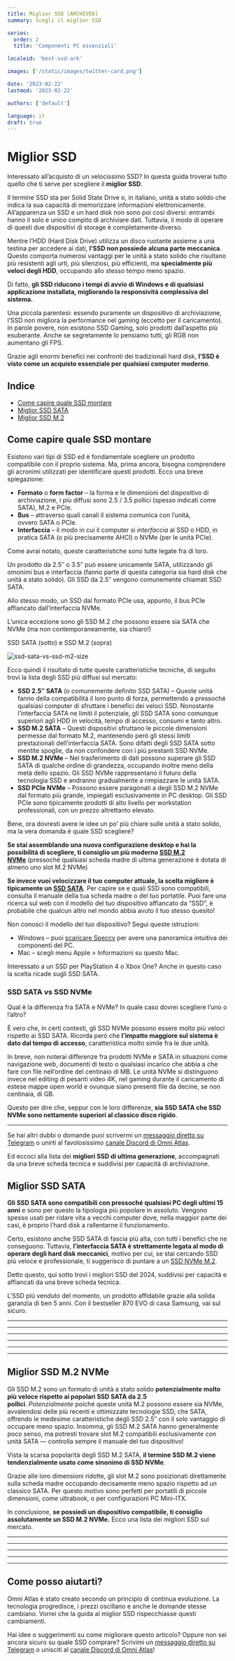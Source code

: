```yaml
---
title: Miglior SSD [ARCHIVED]
summary: Scegli il miglior SSD

series:
  order: 2
  title: 'Componenti PC essenziali'

localeid: 'best-ssd-ark'

images: ['/static/images/twitter-card.png']

date: '2023-02-22'
lastmod: '2023-02-22'

authors: ['default']

language: it
draft: true
---
```


# Miglior SSD

Interessato all’acquisto di un velocissimo SSD? In questa guida troverai tutto quello che ti serve per scegliere il **miglior SSD**.

Il termine SSD sta per Solid State Drive o, in italiano, unità a stato solido che indica la sua capacità di memorizzare informazioni elettronicamente. All’apparenza un SSD e un hard disk non sono poi così diversi: entrambi hanno il solo e unico compito di archiviare dati. Tuttavia, il modo di operare di questi due dispositivi di storage è completamente diverso.

Mentre l’HDD (Hard Disk Drive) utilizza un disco ruotante assieme a una testina per accedere ai dati, **l’SSD non possiede alcuna parte meccanica**. Questo comporta numerosi vantaggi per le unità a stato solido che risultano più resistenti agli urti, più silenziosi, più efficienti, ma **specialmente più veloci degli HDD**, occupando allo stesso tempo meno spazio.

Di fatto, **gli SSD riducono i tempi di avvio di Windows e di qualsiasi applicazione installata, migliorando la responsività complessiva del sistema.**

Una piccola parentesi: essendo puramente un dispositivo di archiviazione, l’SSD non migliora la performance nel gaming (eccetto per il caricamento). In parole povere, non esistono SSD Gaming, solo prodotti dall’aspetto più esuberante. Anche se segretamente lo pensiamo tutti, gli RGB non aumentano gli FPS.

Grazie agli enormi benefici nei confronti dei tradizionali hard disk, **l’SSD è visto come un acquisto essenziale per qualsiasi computer moderno**.

## Indice

- [Come capire quale SSD montare](#come-capire-quale-ssd-montare)
- [Miglior SSD SATA](#miglior-ssd-sata)
- [Miglior SSD M.2](#miglior-ssd-m.2)

## Come capire quale SSD montare

Esistono vari tipi di SSD ed è fondamentale scegliere un prodotto compatibile con il proprio sistema. Ma, prima ancora, bisogna comprendere gli acronimi utilizzati per identificare questi prodotti. Ecco una breve spiegazione:

- **Formato** o **form factor** – la forma e le dimensioni del dispositivo di archiviazione, i più diffusi sono 2.5 / 3.5 pollici (spesso indicati come SATA), M.2 e PCIe.
- **Bus** – attraverso quali canali il sistema comunica con l’unità, ovvero SATA o PCIe.
- **Interfaccia** – il modo in cui il computer si *interfaccia* al SSD o HDD, in pratica SATA (o più precisamente AHCI) o NVMe (per le unità PCIe).

Come avrai notato, queste caratteristiche sono tutte legate fra di loro.

Un prodotto da 2.5″ o 3.5″ può essere unicamente SATA, utilizzando gli omonimi bus e interfaccia (fanno parte di questa categoria sia hard disk che unità a stato solido). Gli SSD da 2.5″ vengono comunemente chiamati SSD SATA.

Allo stesso modo, un SSD dal formato PCIe usa, appunto, il bus PCIe affiancato dall’interfaccia NVMe.

L’unica eccezione sono gli SSD M.2 che possono essere sia SATA che NVMe (ma non contemporaneamente, sia chiaro!)

SSD SATA (sotto) e SSD M.2 (sopra)

![ssd-sata-vs-ssd-m2-size](/static/images/ssd/ssd-sata-vs-ssd-m2-size.jpg)

Ecco quindi il risultato di tutte queste caratteristiche tecniche, di seguito trovi la lista degli SSD più diffusi sul mercato:

- **SSD 2.5″ SATA** (o comunemente definito SSD SATA) – Queste unità fanno della compatibilità il loro punto di forza, permettendo a pressoché qualsiasi computer di sfruttare i benefici dei veloci SSD. Nonostante l’interfaccia SATA ne limiti il potenziale, gli SSD SATA sono comunque superiori agli HDD in velocità, tempo di accesso, consumi e tanto altro.
- **SSD M.2 SATA** – Questi dispositivi sfruttano le piccole dimensioni permesse dal formato M.2, mantenendo però gli stessi limiti prestazionali dell’interfaccia SATA. Sono difatti degli SSD SATA sotto mentite spoglie, da non confondere con i più prestanti SSD NVMe.
- **SSD M.2 NVMe** – Nel trasferimento di dati possono superare gli SSD SATA di qualche ordine di grandezza, occupando inoltre meno della metà dello spazio. Gli SSD NVMe rappresentano il futuro della tecnologia SSD e andranno gradualmente a rimpiazzare le unità SATA.
- **SSD PCIe NVMe** – Possono essere paragonati a degli SSD M.2 NVMe dal formato più grande, impiegati esclusivamente in PC desktop. Gli SSD PCIe sono tipicamente prodotti di alto livello per workstation professionali, con un prezzo altrettanto elevato.

Bene, ora dovresti avere le idee un po’ più chiare sulle unità a stato solido, ma la vera domanda è quale SSD scegliere?

**Se stai assemblando una nuova configurazione desktop e hai la possibilità di scegliere, ti consiglio un più moderno [SSD M.2 NVMe](https://www.omni-atlas.com/it-it/blog/miglior-ssd/#miglior-ssd-m.2)** (pressoché qualsiasi scheda madre di ultima generazione è dotata di almeno uno slot M.2 NVMe)

**Se invece vuoi velocizzare il tuo computer attuale, la scelta migliore è tipicamente un [SSD SATA](https://www.omni-atlas.com/it-it/blog/miglior-ssd/#miglior-ssd-sata)**. Per capire se e quali SSD sono compatibili, consulta il manuale della tua scheda madre o del tuo portatile. Puoi fare una ricerca sul web con il modello del tuo dispositivo affiancato da “SSD”, è probabile che qualcun altro nel mondo abbia avuto il tuo stesso quesito!

Non conosci il modello del tuo dispositivo? Segui queste istruzioni:

- Windows – puoi [scaricare Speccy](https://www.ccleaner.com/speccy) per avere una panoramica intuitiva dei componenti del PC.
- Mac – scegli menu Apple > Informazioni su questo Mac.

Interessato a un SSD per PlayStation 4 o Xbox One? Anche in questo caso la scelta ricade sugli SSD SATA.

### SSD SATA vs SSD NVMe

Qual è la differenza fra SATA e NVMe? In quale caso dovrei scegliere l’uno o l’altro?

È vero che, in certi contesti, gli SSD NVMe possono essere molto più veloci rispetto ai SSD SATA. Ricorda però che **l’impatto maggiore sul sistema è dato dal tempo di accesso**, caratteristica molto simile fra le due unità.

In breve, non noterai differenze fra prodotti NVMe e SATA in situazioni come navigazione web, documenti di testo o qualsiasi incarico che abbia a che fare con file nell’ordine del centinaio di MB. Le unità NVMe si distinguono invece nel editing di pesanti video 4K, nel gaming durante il caricamento di estese mappe open world e ovunque siano presenti file da decine, se non centinaia, di GB.

Questo per dire che, seppur con le loro differenze, **sia SSD SATA che SSD NVMe sono nettamente superiori al classico disco rigido**.

---

Se hai altri dubbi o domande puoi scrivermi un [messaggio diretto su Telegram](https://t.me/RayRemnant) o unirti al favolosissimo [canale Discord di Omni Atlas](https://discord.gg/uM5wTYg).

Ed eccoci alla lista dei **migliori SSD di ultima generazione**, accompagnati da una breve scheda tecnica e suddivisi per capacità di archiviazione.

## Miglior SSD SATA

**Gli SSD SATA sono compatibili con pressoché qualsiasi PC degli ultimi 15 anni** e sono per questo la tipologia più popolare in assoluto.
Vengono spesso usati per ridare vita a vecchi computer dove, nella maggior parte dei casi, è proprio l’hard disk a rallentarne il funzionamento.

Certo, esistono anche SSD SATA di fascia più alta, con tutti i benefici che ne conseguono. Tuttavia, **l’interfaccia SATA è strettamente legata al modo di operare degli hard disk meccanici**, motivo per cui, se stai cercando SSD più veloce e professionale, ti suggerisco di puntare a un [SSD NVMe M.2](#miglior-ssd-m.2-nvme).

Detto questo, qui sotto trovi i migliori SSD del 2024, suddivisi per capacità e affiancati da una breve scheda tecnica.

<Product1 name="Samsung 870 EVO 500 GB" amazonUrl="https://www.amazon.it/dp/B08PC43D78?tag=omni-atlas-21">
  L'SSD piú venduto del momento, un prodotto affidabile grazie alla solida garanzia di ben 5 anni. Con il bestseller 870 EVO di casa Samsung, vai sul sicuro.
</Product1>

---

<Product1 name="Kingston A400 240 GB" amazonUrl="https://www.amazon.it/dp/B01N5IB20Q?tag=omni-atlas-21" />

---

<Product1 name="SanDisk SSD Plus 480 GB" amazonUrl="https://www.amazon.it/dp/B01F9G46Q8?tag=omni-atlas-21" />

---

<Product1 name="Samsung 860 EVO 1 TB" amazonUrl="https://www.amazon.it/dp/B078WQT6S6?tag=omni-atlas-21" />

---

<Product1 name="Crucial BX500 2 TB" amazonUrl="https://www.amazon.it/dp/B07YD58MX9?tag=omni-atlas-21" />

---

<Product1 name="Samsung 860 EVO 4 TB" amazonUrl="https://www.amazon.it/dp/B078WRVNTW?tag=omni-atlas-21" />

---

## Miglior SSD M.2 NVMe

Gli SSD M.2 sono un formato di unità a stato solido **potenzialmente molto più veloce rispetto ai popolari SSD SATA da 2.5 pollici**. *Potenzialmente* poiché queste unità M.2 possono essere sia NVMe, avvalendosi delle più recenti e ottimizzate tecnologie SSD, che SATA, offrendo le medesime caratteristiche degli SSD 2.5″ con il solo vantaggio di occupare meno spazio. Insomma, gli SSD M.2 SATA hanno generalmente poco senso, ma potresti trovare slot M.2 compatibili esclusivamente con unità SATA — controlla sempre il manuale del tuo dispositivo!

Vista la scarsa popolarità degli SSD M.2 SATA, **il termine SSD M.2 viene tendenzialmente usato come sinonimo di SSD NVMe**.

Grazie alle loro dimensioni ridotte, gli slot M.2 sono posizionati direttamente sulla scheda madre occupando decisamente meno spazio rispetto ad un classico SATA. Per questo motivo sono perfetti per portatili di piccole dimensioni, come ultrabook, o per configurazioni PC Mini-ITX.

In conclusione, **se possiedi un dispositivo compatibile, ti consiglio assolutamente un SSD M.2 NVMe.** Ecco una lista dei migliori SSD sul mercato.

<Product1 name="Western Digital Blue SN550 250 GB" amazonUrl="https://www.amazon.it/dp/B07YFF8879?tag=omni-atlas-21" />

---

<Product1 name="Sabrent Rocket 512 GB" amazonUrl="https://www.amazon.it/dp/B01N5IB20Q?tag=omni-atlas-21" />

---

<Product1 name="Western Digital Blue SN550 1 TB" amazonUrl="https://www.amazon.it/dp/B07YFFX5MD?tag=omni-atlas-21" />

---

<Product1 name="Corsair Force MP510 1920 GB" amazonUrl="https://www.amazon.it/dp/B07HR5PN9Q?tag=omni-atlas-21" />

---

<Product1 name="Sabrent Rocket 4 TB" amazonUrl="https://www.amazon.it/dp/B07LGF54XR?tag=omni-atlas-21" />

---

## Come posso aiutarti?

Omni Atlas è stato creato secondo un principio di continua evoluzione. La tecnologia progredisce, i prezzi oscillano e anche le domande stesse cambiano. Vorrei che la guida al miglior SSD rispecchiasse questi cambiamenti.

Hai idee o suggerimenti su come migliorare questo articolo? Oppure non sei ancora sicuro su quale SSD comprare? Scrivimi un [messaggio diretto su Telegram](https://t.me/RayRemnant) o unisciti al [canale Discord di Omni Atlas](https://discord.gg/uM5wTYg)!
